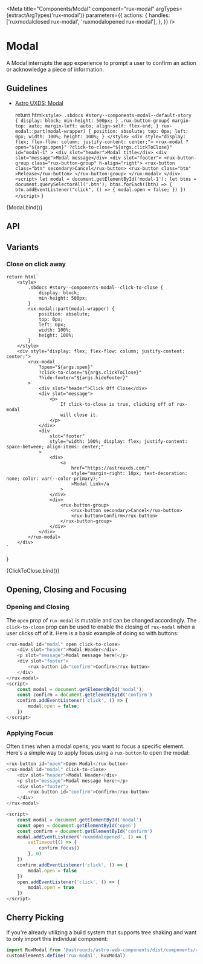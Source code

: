 
<Meta
    title="Components/Modal"
    component="rux-modal"
    argTypes={extractArgTypes('rux-modal')}
    parameters={{
        actions: {
            handles: ['ruxmodalclosed rux-modal', 'ruxmodalopened rux-modal'],
        },
    }}
/>

# Modal

A Modal interrupts the app experience to prompt a user to confirm an action or acknowledge a piece of information.

## Guidelines

-   [Astro UXDS: Modal](https://astrouxds.com/ui-components/dialog-box)

    return html`
            <style>
            .sbdocs #story--components-modal--default-story {
                display: block;
                min-height: 500px;
            }
            .rux-button-group{
                margin-top: auto;
                margin-left: auto;
                align-self: flex-end;
            }
            rux-modal::part(modal-wrapper) {
                position: absolute;
                top: 0px;
                left: 0px;
                width: 100%;
                height: 100%;
            }
        </style>
        <div style="display: flex; flex-flow: column; justify-content: center;">
            <rux-modal
                ?open="${args.open}"
                ?click-to-close="${args.clickToClose}"
                id="modal-1"
            >
            <div slot="header">Modal title</div>
            <div slot="message">Modal message</div>
            <div slot="footer">
                <rux-button-group class="rux-button-group" h-align="right">
                    <rux-button class="btn" secondary>Cancel</rux-button>
                    <rux-button class="btn" >Release</rux-button>
                </rux-button-group>
            </rux-modal>
        </div>
        <script>
            let modal = document.getElementById('modal-1');
            let btns = document.querySelectorAll('.btn');
            btns.forEach((btn) => {
                btn.addEventListener("click", () => {
                    modal.open = false;
                })
            })
        </script>
    `
}

<Canvas>
    <Story
        args={{
            open: true,
        }}
        name="Default"
    >
        {Modal.bind()}
    </Story>
</Canvas>

## API

<ArgsTable of="rux-modal" />

## Variants

### Close on click away

    return html`
        <style>
            .sbdocs #story--components-modal--click-to-close {
                display: block;
                min-height: 500px;
            }
            rux-modal::part(modal-wrapper) {
                position: absolute;
                top: 0px;
                left: 0px;
                width: 100%;
                height: 100%;
            }
        </style>
        <div style="display: flex; flex-flow: column; justify-content: center;">
            <rux-modal
                ?open="${args.open}"
                ?click-to-close="${args.clickToClose}"
                ?hide-footer="${args.hideFooter}"
            >
                <div slot="header">Click Off Close</div>
                <div slot="message">
                    <p>
                        If click-to-close is true, clicking off of rux-modal
                        will close it.
                    </p>
                </div>
                <div
                    slot="footer"
                    style="width: 100%; display: flex; justify-content: space-between; align-items: center;"
                >
                    <div>
                        <a
                            href="https://astrouxds.com/"
                            style="margin-right: 10px; text-decoration: none; color: var(--color-primary);"
                            >Modal Link</a
                        >
                    </div>
                    <div>
                        <rux-button-group>
                            <rux-button secondary>Cancel</rux-button>
                            <rux-button>Confirm</rux-button>
                        </rux-button-group>
                    </div>
                </div>
            </rux-modal>
        </div>
    `
}

<Canvas>
    <Story
        args={{
            open: true,
            clickToClose: true,
            hideFooter: false,
        }}
        name="Click To Close"
    >
        {ClickToClose.bind()}
    </Story>
</Canvas>

## Opening, Closing and Focusing

### Opening and Closing

The `open` prop of `rux-modal` is mutable and can be changed accordingly. The `click-to-close` prop can be used to enable the closing of `rux-modal` when a user clicks off of it. Here is a basic example of doing so with buttons:

```js
<rux-modal id="modal" open click-to-close>
    <div slot="header">Modal Header</div>
    <p slot="message">Modal message here!</p>
    <div slot="footer">
        <rux-button id="confirm">Confirm</rux-button>
    </div>
</rux-modal>
<script>
    const modal = document.getElementById('modal');
    const confirm = document.getElementById('confirm')
    confirm.addEventListener('click', () => {
        modal.open = false;
    })
</script>
```

### Applying Focus

Often times when a modal opens, you want to focus a specific element. Here's a simple way to apply focus using a `rux-button` to open the modal:

```js
<rux-button id="open">Open Modal</rux-button>
<rux-modal id="modal" click-to-close>
    <div slot="header">Modal Header</div>
    <p slot="message">Modal message here!</p>
    <div slot="footer">
        <rux-button id="confirm">Confirm</rux-button>
    </div>
</rux-modal>

<script>
    const modal = document.getElementById('modal')
    const open = document.getElementById('open')
    const confirm = document.getElementById('confirm')
    modal.addEventListener('ruxmodalopened', () => {
        setTimeout(() => {
            confirm.focus()
        }, 0)
    })
    confirm.addEventListener('click', () => {
        modal.open = false
    })
    open.addEventListener('click', () => {
        modal.open = true
    })
</script>
```

## Cherry Picking

If you're already utilizing a build system that supports tree shaking and want to only import this individual component:

```js
import RuxModal from '@astrouxds/astro-web-components/dist/components/rux-modal.js'
customElements.define('rux-modal', RuxModal)
```

